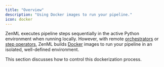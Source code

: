 ```yaml
---
title: "Overview"
description: "Using Docker images to run your pipeline."
icon: docker
---
```


ZenML executes pipeline steps sequentially in the active Python environment when running locally. However, with remote [orchestrators](/user-guide/guides/production-guide/cloud-orchestration) or [step operators](/stack-components/step-operators), ZenML builds [Docker](https://www.docker.com/) images to run your pipeline in an isolated, well-defined environment.

This section discusses how to control this dockerization process.
